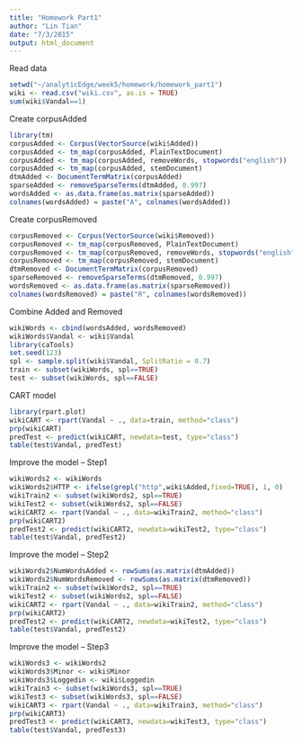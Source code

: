 ```yaml
---
title: "Homework Part1"
author: "Lin Tian"
date: "7/3/2015"
output: html_document
---
```


Read data

```r
setwd("~/analyticEdge/week5/homework/homework_part1")
wiki <- read.csv("wiki.csv", as.is = TRUE)
sum(wiki$Vandal==1)
```

Create corpusAdded

```r
library(tm)
corpusAdded <- Corpus(VectorSource(wiki$Added))
corpusAdded <- tm_map(corpusAdded, PlainTextDocument)
corpusAdded <- tm_map(corpusAdded, removeWords, stopwords("english"))
corpusAdded <- tm_map(corpusAdded, stemDocument)
dtmAdded <- DocumentTermMatrix(corpusAdded)
sparseAdded <- removeSparseTerms(dtmAdded, 0.997)
wordsAdded <- as.data.frame(as.matrix(sparseAdded))
colnames(wordsAdded) = paste("A", colnames(wordsAdded))
```

Create corpusRemoved

```r
corpusRemoved <- Corpus(VectorSource(wiki$Removed))
corpusRemoved <- tm_map(corpusRemoved, PlainTextDocument)
corpusRemoved <- tm_map(corpusRemoved, removeWords, stopwords("english"))
corpusRemoved <- tm_map(corpusRemoved, stemDocument)
dtmRemoved <- DocumentTermMatrix(corpusRemoved)
sparseRemoved <- removeSparseTerms(dtmRemoved, 0.997)
wordsRemoved <- as.data.frame(as.matrix(sparseRemoved))
colnames(wordsRemoved) = paste("R", colnames(wordsRemoved))
```

Combine Added and Removed

```r
wikiWords <- cbind(wordsAdded, wordsRemoved)
wikiWords$Vandal <- wiki$Vandal
library(caTools)
set.seed(123)
spl <- sample.split(wiki$Vandal, SplitRatio = 0.7)
train <- subset(wikiWords, spl==TRUE)
test <- subset(wikiWords, spl==FALSE)
```

CART model

```r
library(rpart.plot)
wikiCART <- rpart(Vandal ~ ., data=train, method="class")
prp(wikiCART)
predTest <- predict(wikiCART, newdata=test, type="class")
table(test$Vandal, predTest)
```

Improve the model -- Step1

```r
wikiWords2 <- wikiWords
wikiWords2$HTTP <- ifelse(grepl("http",wiki$Added,fixed=TRUE), 1, 0)
wikiTrain2 <- subset(wikiWords2, spl==TRUE)
wikiTest2 <- subset(wikiWords2, spl==FALSE)
wikiCART2 <- rpart(Vandal ~ ., data=wikiTrain2, method="class")
prp(wikiCART2)
predTest2 <- predict(wikiCART2, newdata=wikiTest2, type="class")
table(test$Vandal, predTest2)
```

Improve the model -- Step2

```r
wikiWords2$NumWordsAdded <- rowSums(as.matrix(dtmAdded))
wikiWords2$NumWordsRemoved <- rowSums(as.matrix(dtmRemoved))
wikiTrain2 <- subset(wikiWords2, spl==TRUE)
wikiTest2 <- subset(wikiWords2, spl==FALSE)
wikiCART2 <- rpart(Vandal ~ ., data=wikiTrain2, method="class")
prp(wikiCART2)
predTest2 <- predict(wikiCART2, newdata=wikiTest2, type="class")
table(test$Vandal, predTest2)
```

Improve the model -- Step3

```r
wikiWords3 <- wikiWords2
wikiWords3$Minor <- wiki$Minor
wikiWords3$Loggedin <- wiki$Loggedin
wikiTrain3 <- subset(wikiWords3, spl==TRUE)
wikiTest3 <- subset(wikiWords3, spl==FALSE)
wikiCART3 <- rpart(Vandal ~ ., data=wikiTrain3, method="class")
prp(wikiCART3)
predTest3 <- predict(wikiCART3, newdata=wikiTest3, type="class")
table(test$Vandal, predTest3)
```


